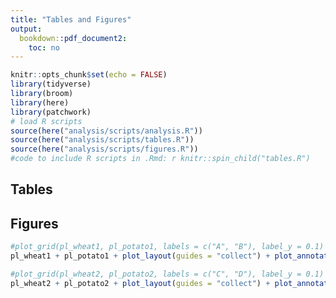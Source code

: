 ```yaml
---
title: "Tables and Figures"
output:
  bookdown::pdf_document2:
    toc: no
---
```


```r
knitr::opts_chunk$set(echo = FALSE)
library(tidyverse)
library(broom)
library(here)
library(patchwork)
# load R scripts
source(here("analysis/scripts/analysis.R"))
source(here("analysis/scripts/tables.R"))
source(here("analysis/scripts/figures.R"))
#code to include R scripts in .Rmd: r knitr::spin_child("tables.R")
```

\listoftables
\listoffigures

## Tables
<!-- ### Tables ### -->

## Figures
<!-- ### Figures ### -->

```r
#plot_grid(pl_wheat1, pl_potato1, labels = c("A", "B"), label_y = 0.1)
pl_wheat1 + pl_potato1 + plot_layout(guides = "collect") + plot_annotation(tag_levels = "A")
```

<!-- change colour of medium starches in D to match C -->
```r
#plot_grid(pl_wheat2, pl_potato2, labels = c("C", "D"), label_y = 0.1)
pl_wheat2 + pl_potato2 + plot_layout(guides = "collect") + plot_annotation(tag_levels = "A")
```

